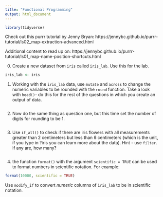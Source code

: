 ```yaml
---
title: "Functional Programming"
output: html_document
---
```


```r
library(tidyverse)
```

Check out this purrr tutorial by Jenny Bryan: https://jennybc.github.io/purrr-tutorial/ls02_map-extraction-advanced.html

Additional content to read up on: 
https://jennybc.github.io/purrr-tutorial/ls01_map-name-position-shortcuts.html

0. Create a new dataset from `iris` called `iris_lab`. Use this for the lab.

```r
iris_lab <- iris
```

1. Working with the `iris_lab` data, use `mutate` and `across` to change the numeric variables to be rounded with the `round` function. Take a look with `head()`- do this for the rest of the questions in which you create an output of data.

```r

```

2. Now do the same thing as question one, but this time set the number of digits for rounding to be 1.

```r

```

3. Use `if_all()` to check if there are iris flowers with all measurements greater than 2 centimeters but less than 6 centimeters (which is the unit, if you type in ?iris you can learn more about the data). Hint - use `filter`. If any are, how many?

```r

```

4.  the function `format()` with the argument `scientific = TRUE` can be used to format numbers in scientific notation. For example:

```r
format(10000, scientific = TRUE)
```

Use `modify_if` to convert *numeric* columns of `iris_lab` to be in scientific notation. 

```r

```
